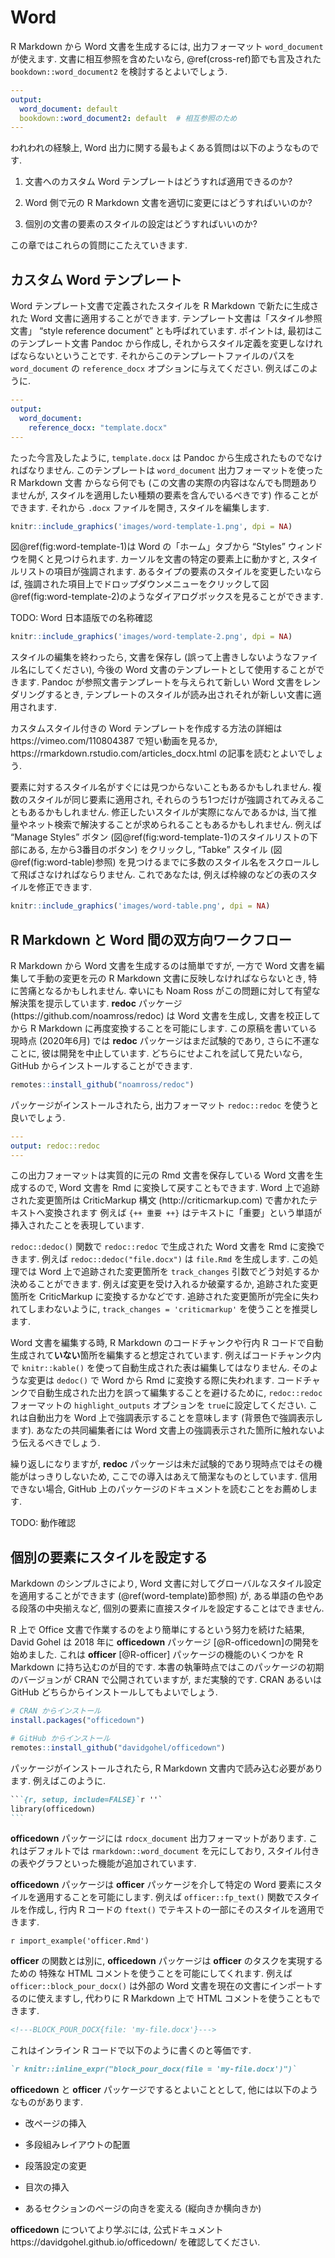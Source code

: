 # Word {#word}

R Markdown から Word 文書を生成するには, 出力フォーマット `word_document` が使えます. 文書に相互参照を含めたいなら, \@ref(cross-ref)節でも言及された `bookdown::word_document2` を検討するとよいでしょう.

```yaml
---
output:
  word_document: default
  bookdown::word_document2: default  # 相互参照のため
---
```

われわれの経験上, Word 出力に関する最もよくある質問は以下のようなものです.

1. 文書へのカスタム Word テンプレートはどうすれば適用できるのか?

1. Word 側で元の R Markdown 文書を適切に変更にはどうすればいいのか?

1. 個別の文書の要素のスタイルの設定はどうすればいいのか?

この章ではこれらの質問にこたえていきます.

## カスタム Word テンプレート {#word-template}

Word テンプレート文書\index{テンプレート!Word}で定義されたスタイルを R Markdown で新たに生成された Word 文書に適用することができます. テンプレート文書は「スタイル参照文書」 "style reference document" とも呼ばれています. ポイントは, 最初はこのテンプレート文書 Pandoc から作成し, それからスタイル定義を変更しなければならないということです. それからこのテンプレートファイルのパスを `word_document`\index{出力オプション!reference\_docx} の `reference_docx` オプションに与えてください. 例えばこのように.

```yaml
---
output:
  word_document:
    reference_docx: "template.docx"
---
```

たった今言及したように, `template.docx` は Pandoc から生成されたものでなければなりません. このテンプレートは  `word_document` 出力フォーマットを使った R Markdown 文書 からなら何でも (この文書の実際の内容はなんでも問題ありませんが, スタイルを適用したい種類の要素を含んでいるべきです) 作ることができます. それから `.docx` ファイルを開き, スタイルを編集します.

```r
knitr::include_graphics('images/word-template-1.png', dpi = NA)
```

図\@ref(fig:word-template-1)は Word の「ホーム」タブから "Styles" ウィンドウを開くと見つけられます. カーソルを文書の特定の要素上に動かすと, スタイルリストの項目が強調されます. あるタイプの要素のスタイルを変更したいならば, 強調された項目上でドロップダウンメニューをクリックして図\@ref(fig:word-template-2)のようなダイアログボックスを見ることができます.

TODO: Word 日本語版での名称確認

```r
knitr::include_graphics('images/word-template-2.png', dpi = NA)
```

スタイルの編集を終わったら, 文書を保存し (誤って上書きしないようなファイル名にしてください), 今後の Word 文書のテンプレートとして使用することができます. Pandoc が参照文書テンプレートを与えられて新しい Word 文書をレンダリングするとき, テンプレートのスタイルが読み出されそれが新しい文書に適用されます.

カスタムスタイル付きの Word テンプレートを作成する方法の詳細は https://vimeo.com/110804387 で短い動画を見るか, https://rmarkdown.rstudio.com/articles_docx.html の記事を読むとよいでしょう.

要素に対するスタイル名がすぐには見つからないこともあるかもしれません. 複数のスタイルが同じ要素に適用され, それらのうち1つだけが強調されてみえることもあるかもしれません. 修正したいスタイルが実際になんであるかは, 当て推量やネット検索で解決することが求められることもあるかもしれません. 例えば "Manage Styles" ボタン (図\@ref(fig:word-template-1)のスタイルリストの下部にある, 左から3番目のボタン) をクリックし, "Tabke" スタイル (図\@ref(fig:word-table)参照) を見つけるまでに多数のスタイル名をスクロールして飛ばさなければならりません. これであなたは, 例えば枠線のなどの表のスタイルを修正できます.

```r
knitr::include_graphics('images/word-table.png', dpi = NA)
```

## R Markdown と Word 間の双方向ワークフロー {#word-redoc}

R Markdown から Word 文書を生成する\index{Word!Rmdとの入出力}のは簡単ですが, 一方で Word 文書を編集して手動の変更を元の R Markdown 文書に反映しなければならないとき, 特に苦痛となるかもしれません. 幸いにも Noam Ross がこの問題に対して有望な解決策を提示しています. **redoc** パッケージ\index{R パッケージ!redoc} (https://github.com/noamross/redoc) は Word 文書を生成し, 文書を校正してから R Markdown に再度変換することを可能にします. この原稿を書いている現時点 (2020年6月) では **redoc** パッケージはまだ試験的であり, さらに不運なことに, 彼は開発を中止しています. どちらにせよこれを試して見たいなら, GitHub からインストールすることができます.

```r
remotes::install_github("noamross/redoc")
```

パッケージがインストールされたら, 出力フォーマット `redoc::redoc` を使うと良いでしょう.

```yaml
---
output: redoc::redoc
---
```

この出力フォーマットは実質的に元の Rmd 文書を保存している Word 文書を生成するので, Word 文書を Rmd に変換して戻すこともできます. Word 上で追跡された変更箇所は CriticMarkup 構文\index{CriticMarkup} (http://criticmarkup.com) で書かれたテキストへ変換されます 例えば `{++ 重要 ++}` はテキストに「重要」という単語が挿入されたことを表現しています.

`redoc::dedoc()` 関数で `redoc::redoc` で生成された Word 文書を Rmd に変換できます. 例えば `redoc::dedoc("file.docx")` は `file.Rmd` を生成します. この処理では Word 上で追跡された変更箇所を `track_changes` 引数でどう対処するか決めることができます. 例えば変更を受け入れるか破棄するか, 追跡された変更箇所を CriticMarkup に変換するかなどです. 追跡された変更箇所が完全に失われてしまわないように, `track_changes = 'criticmarkup'` を使うことを推奨します.

Word 文書を編集する時, R Markdown のコードチャンクや行内 R コードで自動生成されて**いない**箇所を編集すると想定されています. 例えばコードチャンク内で `knitr::kable()` を使って自動生成された表は編集してはなりません. そのような変更は `dedoc()` で Word から Rmd に変換する際に失われます. コードチャンクで自動生成された出力を誤って編集することを避けるために, `redoc::redoc` フォーマットの  `highlight_outputs` オプションを `true`に設定してください. これは自動出力を Word 上で強調表示することを意味します (背景色で強調表示します). あなたの共同編集者には Word 文書上の強調表示された箇所に触れないよう伝えるべきでしょう.

繰り返しになりますが, **redoc** パッケージは未だ試験的であり現時点ではその機能がはっきりしないため, ここでの導入はあえて簡潔なものとしています. 信用できない場合, GitHub 上のパッケージのドキュメントを読むことをお薦めします.

TODO: 動作確認

## 個別の要素にスタイルを設定する {#word-officedown}

Markdown のシンプルさにより, Word 文書に対してグローバルなスタイル設定を適用することができます (\@ref(word-template)節参照) が, ある単語の色やある段落の中央揃えなど, 個別の要素に直接スタイルを設定することはできません.

R 上で Office 文書で作業するのをより簡単にするという努力を続けた結果, David Gohel は 2018 年に **officedown** パッケージ\index{R パッケージ!officedown} [@R-officedown]の開発を始めました. これは **officer**\index{R パッケージ!officer} [@R-officer] パッケージの機能のいくつかを R Markdown に持ち込むのが目的です. 本書の執筆時点ではこのパッケージの初期のバージョンが CRAN で公開されていますが, まだ実験的です. CRAN あるいは GitHub どちらからインストールしてもよいでしょう.

```r
# CRAN からインストール
install.packages("officedown")

# GitHub からインストール
remotes::install_github("davidgohel/officedown")
```

パッケージがインストールされたら, R Markdown 文書内で読み込む必要があります. 例えばこのように.

````md
```{r, setup, include=FALSE}`r ''`
library(officedown)
```
````

**officedown** パッケージには `rdocx_document` 出力フォーマットがあります. これはデフォルトでは `rmarkdown::word_document` を元にしており, スタイル付きの表やグラフといった機能が追加されています.

**officedown** パッケージは **officer** パッケージを介して特定の Word 要素にスタイルを適用することを可能にします. 例えば `officer::fp_text()` 関数でスタイルを作成し, 行内 R コードの `ftext()` でテキストの一部にそのスタイルを適用できます.

`r import_example('officer.Rmd')`

**officer** の関数とは別に, **officedown** パッケージは **officer** のタスクを実現するための 特殊な HTML コメントを使うことを可能にしてくれます. 例えば `officer::block_pour_docx()` は外部の Word 文書を現在の文書にインポート\index{Word!外部文書のインポート}するのに使えますし, 代わりに R Markdown 上で HTML コメントを使うこともできます.

```html
<!---BLOCK_POUR_DOCX{file: 'my-file.docx'}--->
```

これはインライン R コードで以下のように書くのと等価です.

```md
`r knitr::inline_expr("block_pour_docx(file = 'my-file.docx')")`
```

**officedown** と **officer** パッケージでするとよいこととして, 他には以下のようなものがあります.

- 改ページの挿入

- 多段組みレイアウトの配置

- 段落設定の変更

- 目次の挿入

- あるセクションのページの向きを変える (縦向きか横向きか)

**officedown** についてより学ぶには, 公式ドキュメント https://davidgohel.github.io/officedown/ を確認してください.
